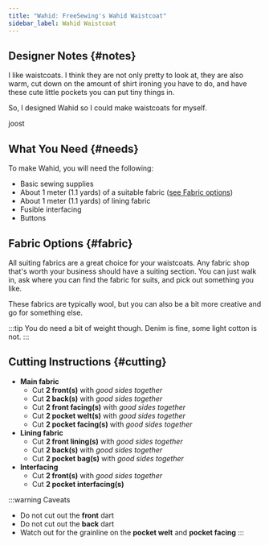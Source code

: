 ```yaml
---
title: "Wahid: FreeSewing's Wahid Waistcoat"
sidebar_label: Wahid Waistcoat
---
```


<DesignInfo design="wahid" />

## Designer Notes {#notes}

I like waistcoats. I think they are not only pretty to look at, they are also
warm, cut down on the amount of shirt ironing you have to do, and have these
cute little pockets you can put tiny things in.

So, I designed Wahid so I could make waistcoats for myself.

joost

## What You Need {#needs}

To make Wahid, you will need the following:

- Basic sewing supplies
- About 1 meter (1.1 yards) of a suitable fabric ([see Fabric options](#fabric))
- About 1 meter (1.1 yards) of lining fabric
- Fusible interfacing
- Buttons

## Fabric Options {#fabric}

All suiting fabrics are a great choice for your waistcoats. Any fabric shop
that's worth your business should have a suiting section. You can just walk in,
ask where you can find the fabric for suits, and pick out something you like.

These fabrics are typically wool, but you can also be a bit more creative and
go for something else.

:::tip
You do need a bit of weight though. Denim is fine, some light cotton is not.
:::

## Cutting Instructions {#cutting}

- **Main fabric**
  - Cut **2 front(s)** with _good sides together_
  - Cut **2 back(s)** with _good sides together_
  - Cut **2 front facing(s)** with _good sides together_
  - Cut **2 pocket welt(s)** with _good sides together_
  - Cut **2 pocket facing(s)** with _good sides together_
- **Lining fabric**
  - Cut **2 front lining(s)** with _good sides together_
  - Cut **2 back(s)** with _good sides together_
  - Cut **2 pocket bag(s)** with _good sides together_
- **Interfacing**
  - Cut **2 front(s)** with _good sides together_
  - Cut **2 pocket interfacing(s)**

:::warning Caveats

- Do not cut out the **front** dart
- Do not cut out the **back** dart
- Watch out for the grainline on the **pocket welt** and **pocket facing**
  :::
